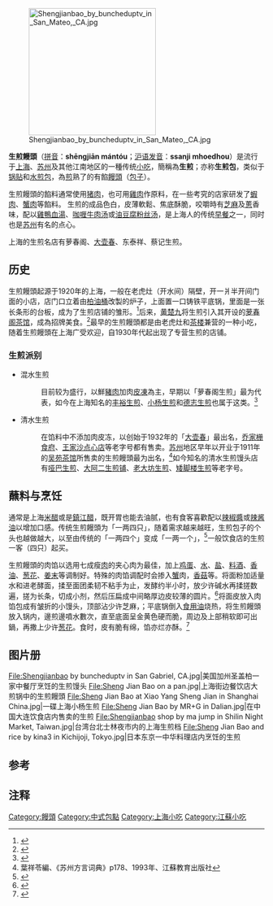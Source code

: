 {{noteTA
|1=zh-cn:小吃; zh-hk:小食;zh-mo:小食; zh-tw:小吃;
}}
{{Infobox Prepared Food
| name             = 生煎馒头
| image            = [[File:Shengjianmantou_by_galaxyharrylion_in_shanghai.jpg|160px]]
| caption          = 生煎馒头
| alternate_name   = 生煎包
| country          = [[中国|中国]]
| region           = [[上海|上海]]
| creator          = 不详
| course           = 小吃类、点心类
| served           = 
| main_ingredient  = 面粉、肉馅
| variations       = 
| calories         = 270
| other            = 
|serving_size=100g}}
{{中国非物质文化遗产
|级别 = 省
|省区市 = 上海市
|名称 = 生煎馒头制作技艺
|图片 = 
|申报地区或单位 = [[黄浦区|黄浦区]]
|分类 = 传统技艺
|序号 = 236
|编号项目 = Ⅷ-92
|登录时间 = 2019年
}}
[[File:Shengjianbao_by_buncheduptv_in_San_Mateo,_CA.jpg|250px]]

'''生煎饅頭'''（[[汉语拼音|拼音]]：'''shēngjiān mántóu'''；[[上海话拉丁化方案|沪语发音]]：'''ssanji mhoedhou'''）是流行于[[上海|上海]]、[[苏州|苏州]]及其他江南地区的一種传统[[小吃|小吃]]，簡稱為'''生煎'''；亦称'''生煎包'''，类似于[[锅贴|锅贴]]和[[水煎包|水煎包]]，為[[煎|煎]]熟了的有餡[[饅頭|饅頭]]（[[包子|包子]]）。

生煎饅頭的餡料通常使用[[猪肉|猪肉]]，也可用[[雞|雞肉]]作原料，在一些考究的店家研发了[[蝦|蝦肉]]、[[蟹|蟹肉]]等餡料。 生煎的成品色白，皮薄軟鬆、焦底酥脆，咬嚼時有[[芝麻|芝麻]]及[[蔥|蔥]]香味，配以[[雞鴨血湯|雞鴨血湯]]、[[牛肉湯|咖喱牛肉汤]]或[[油豆腐粉丝汤|油豆腐粉丝汤]]，是上海人的传统[[早餐|早餐]]之一，同时也是[[苏州|苏州]]有名的点心。

上海的生煎名店有萝春阁、[[大壶春|大壶春]]、东泰祥、蔡记生煎。

==历史==

生煎饅頭起源于1920年的上海，一般在老虎灶（开水间）隔壁，开一爿半开间门面的小店，店门口立着由[[柏油|柏油桶]]改製的炉子，上面置一口铸铁平底锅，里面是一张长条形的台板，成为了生煎店铺的雏形。<ref>{{cite web| url=http://news.sina.com.cn/c/cul/2007-09-23/091712618668s.shtml| title=上海老味道 黄楚九和生煎馒头| publisher=《老上海的味道》沈嘉禄著| date=2007年版| accessdate=2011-09-30| archive-date=2019-06-09| archive-url=https://web.archive.org/web/20190609032633/http://news.sina.com.cn/c/cul/2007-09-23/091712618668s.shtml| dead-url=no}}</ref>后来，[[黄楚九|黄楚九]]将生煎引入其开设的[[萝春阁茶馆|萝春阁茶馆]]，成為招牌美食。<ref>{{cite web| url=http://news.163.com/10/0128/14/5U4F8PVM000120GR.html| title=网络开打上海生煎身世口水战| publisher=新民晚报| date=2010年1月28日| accessdate=2011-09-30| archive-url=https://web.archive.org/web/20111118152626/http://news.163.com/10/0128/14/5U4F8PVM000120GR.html| archive-date=2011年11月18日| dead-url=yes}}</ref>最早的生煎饅頭都是由老虎灶和[[茶楼|茶楼]]兼营的一种小吃，随着生煎饅頭在上海广受欢迎，自1930年代起出现了专营生煎的店铺。

===生煎派别===

* 混水生煎
*: 目前较为盛行，以鮮[[豬肉|豬肉]]加肉[[皮凍|皮凍]]為主，早期以「萝春阁生煎」最为代表，如今在上海知名的[[丰裕生煎|丰裕生煎]]、[[小杨生煎|小杨生煎]]和[[德志生煎|德志生煎]]也属于这类。<ref>{{cite web|title=寻找上海30客生煎（一）|url=http://newspaper.jfdaily.com/xwwb/html/2010-03/23/content_300191.htm|accessdate=2011-09-30|date=2010年3月23日|publisher=[[新民晚报|新民晚报]] 作者-秋叶飞起|archiveurl=https://web.archive.org/web/20111117033038/http://newspaper.jfdaily.com/xwwb/html/2010-03/23/content_300191.htm|archivedate=2011年11月17日|deadurl=yes}}</ref>
* 清水生煎
*: 在馅料中不添加肉皮冻，以创始于1932年的「[[大壶春|大壶春]]」最出名，[[乔家栅食府|乔家栅食府]]、[[王家沙点心店|王家沙点心店]]等老字号都有售卖。[[苏州|苏州]]地区早年以开业于1911年的[[吴苑茶馆|吴苑茶馆]]所售卖的生煎饅頭最为出名，<ref>葉祥苓編、《苏州方言词典》p178、1993年、江蘇教育出版社</ref>如今知名的清水生煎馒头店有[[哑巴生煎|哑巴生煎]]、[[大阿二生煎铺|大阿二生煎铺]]、[[老大坊生煎|老大坊生煎]]、[[矮脚楼生煎|矮脚楼生煎]]等老字号。

==蘸料与烹饪==

通常是上海[[米醋|米醋]]或是[[鎮江醋|鎮江醋]]，既开胃也能去油腻，也有食客喜歡配以[[辣椒醬|辣椒醬]]或[[辣酱油|辣酱油]]以增加口感。传统生煎饅頭为「一两四只」，随着需求越来越旺，生煎包子的个头也越做越大，以至由传统的「一两四个」{{notetag|在[[计划经济|计划经济]]的年代，一两[[粮票|粮票]]买的[[面粉|面粉]]，能做四只生煎，即4张生煎皮的重量大约在50克左右。}}变成「一两一个」，<ref name="shengjian">{{cite web| url=http://news.xinhuanet.com/food/2009-01/13/content_10648342.htm| title=上海人离不开生煎馒头| publisher=[[新华网|新华网]] 作者-单守庆| date=2009-01-13| accessdate=2011-10-02| archive-date=2011-09-11| archive-url=https://web.archive.org/web/20110911122233/http://news.xinhuanet.com/food/2009-01/13/content_10648342.htm| dead-url=no}}</ref>一般饮食店的生煎一客（四只）起买。

生煎饅頭的肉馅以选用七成瘦[[肉|肉]]的夹心肉为最佳，加上[[鸡蛋|鸡蛋]]、[[水|水]]、[[盐|盐]]、[[料酒|料酒]]、[[香油|香油]]、[[葱花|葱花]]、[[姜末|姜末]]等调制好。特殊的肉馅调配时会掺入[[蟹|蟹]]肉，[[香菇|香菇]]等。将面粉加适量水和进老酵面，揉至面团柔韧不粘手为止，发酵约半小时，放少许碱水再揉搓数遍，搓为长条，切成小剂，然后压扁成中间略厚边皮较薄的圆片。<ref>{{cite web| url=http://www.tech-food.com/kndata/1031/0062798_2.htm| title=趣话馒头（二）| publisher=中国名菜网| date=2010年9月14日| accessdate=2011-09-30| archive-date=2015-06-04| archive-url=https://web.archive.org/web/20150604091551/http://www.tech-food.com/kndata/1031/0062798_2.htm| dead-url=no}}</ref>将面皮放入肉馅包成有皱折的小馒头，顶部沾少许芝麻，；平底锅倒入[[食用油|食用油]]烧热，将生煎饅頭放入锅内，邊煎邊噴水數次，直至底面呈金黄色硬而脆，周边及上部稍软即可出鍋，再撒上少许[[葱花|葱花]]。食时，皮有脆有绵，馅亦烂亦酥。<ref>{{cite web| url=http://www.fengyurestaurant.com/news/newsshow2-6-2855-016000053/?lang=0| title=上海人热爱的小吃——生煎| publisher=上海丰裕餐饮管理有限公司| date=| accessdate=2011-10-02| archive-url=https://web.archive.org/web/20111011193621/http://www.fengyurestaurant.com/news/newsshow2-6-2855-016000053/?lang=0| archive-date=2011-10-11| dead-url=yes}}</ref>

==图片册==

<gallery>
File:Shengjianbao by buncheduptv in San Gabriel, CA.jpg|美国加州圣盖柏一家中餐厅烹饪的生煎馒头
File:Sheng Jian Bao on a pan.jpg|上海街边餐饮店大煎锅中的生煎饅頭
File:Sheng Jian Bao at Xiao Yang Sheng Jian in Shanghai China.jpg|一碟上海小杨生煎
File:Sheng Jian Bao by MR+G in Dalian.jpg|在中国大连饮食店内售卖的生煎
File:Shengjianbao shop by ma jump in Shilin Night Market, Taiwan.jpg|台湾台北士林夜市内的上海生煎档
File:Sheng Jian Bao and rice by kina3 in Kichijoji, Tokyo.jpg|日本东京一中华料理店内烹饪的生煎
</gallery>

== 参考 ==
{{reflist}}

== 注释 ==
{{NoteFoot}}
{{本幫菜}}
[[Category:饅頭|Category:饅頭]]
[[Category:中式包點|Category:中式包點]]
[[Category:上海小吃|Category:上海小吃]]
[[Category:江蘇小吃|Category:江蘇小吃]]